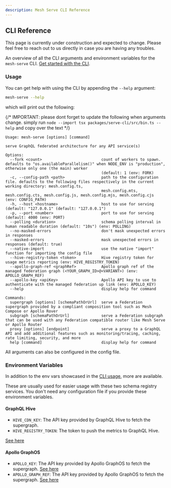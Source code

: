 ```yaml
---
description: Mesh Serve CLI Reference
---
```



## CLI Reference

<Callout>
  This page is currently under construction and expected to change. Please feel free to reach out to
  us directly in case you are having any troubles.
</Callout>

An overview of all the CLI arguments and environment variables for the `mesh-serve` CLI.
[Get started with the CLI](/v1/serve/introduction).

### Usage

You can get help with using the CLI by appending the `--help` argument:

```sh
mesh-serve --help
```

which will print out the following:

{/* IMPORTANT: please dont forget to update the following when arguments change. simply run `node --import tsx packages/serve-cli/src/bin.ts --help` and copy over the text */}

```
Usage: mesh-serve [options] [command]

serve GraphQL federated architecture for any API service(s)

Options:
  --fork <count>                          count of workers to spawn. defaults to "os.availableParallelism()" when NODE_ENV is "production", otherwise only one (the main) worker
                                          (default: 1 (env: FORK)
  -c, --config-path <path>                path to the configuration file. defaults to the following files respectively in the current working directory: mesh.config.ts,
                                          mesh.config.mts, mesh.config.cts, mesh.config.js, mesh.config.mjs, mesh.config.cjs (env: CONFIG_PATH)
  -h, --host <hostname>                   host to use for serving (default: "127.0.0.1" (default: "127.0.0.1")
  -p, --port <number>                     port to use for serving (default: 4000 (env: PORT)
  --polling <duration>                    schema polling interval in human readable duration (default: "10s") (env: POLLING)
  --no-masked-errors                      don't mask unexpected errors in responses
  --masked-errors                         mask unexpected errors in responses (default: true)
  --native-import                         use the native "import" function for importing the config file
  --hive-registry-token <token>           Hive registry token for usage metrics reporting (env: HIVE_REGISTRY_TOKEN)
  --apollo-graph-ref <graphRef>           Apollo graph ref of the managed federation graph (<YOUR_GRAPH_ID>@<VARIANT>) (env: APOLLO_GRAPH_REF)
  --apollo-key <apiKey>                   Apollo API key to use to authenticate with the managed federation up link (env: APOLLO_KEY)
  --help                                  display help for command

Commands:
  supergraph [options] [schemaPathOrUrl]  serve a Federation supergraph provided by a compliant composition tool such as Mesh Compose or Apollo Rover
  subgraph [schemaPathOrUrl]              serve a Federation subgraph that can be used with any Federation compatible router like Mesh Serve or Apollo Router
  proxy [options] [endpoint]              serve a proxy to a GraphQL API and add additional features such as monitoring/tracing, caching, rate limiting, security, and more
  help [command]                          display help for command
```

<Callout>All arguments can also be configured in the config file.</Callout>

### Environment Variables

In addition to the env vars showcased in the [CLI usage](#usage), more are available.

These are usually used for easier usage with these two schema registry services. You don't need any
configuration file if you provide these environment variables.

#### GraphQL Hive

- `HIVE_CDN_KEY`: The API key provided by GraphQL Hive to fetch the supergraph.
- `HIVE_REGISTRY_TOKEN`: The token to push the metrics to GraphQL Hive.

[See here](/v1/serve/schema-registry/hive#publishing-subgraphs-to-hive-cdn)

#### Apollo GraphOS

- `APOLLO_KEY`: The API key provided by Apollo GraphOS to fetch the supergraph.
  [See here](/v1/serve/schema-registry/graphos)
- `APOLLO_GRAPH_REF`: The API key provided by Apollo GraphOS to fetch the supergraph.
  [See here](/v1/serve/schema-registry/graphos)
